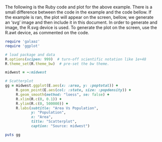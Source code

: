 The following is the Ruby code and plot for the above example.  There is a small difference between
the code in the example and the code bellow.  If the example is ran, the plot will appear on the
screen, bellow, we generate an 'svg' image and then include it in this document.  In order to
generate and image, the R.svg device is used.  To generate the plot on the screen, use the R.awt
device, as commented on the code.

```ruby
require 'galaaz'
require 'ggplot'

# load package and data
R.options(scipen: 999)  # turn-off scientific notation like 1e+48
R.theme_set(R.theme_bw)  # pre-set the bw theme.

midwest = ~:midwest

# Scatterplot
gg = midwest.ggplot(E.aes(x: :area, y: :poptotal)) + 
     R.geom_point(E.aes(col: :state, size: :popdensity)) + 
     R.geom_smooth(method: "loess", se: false) + 
     R.xlim(R.c(0, 0.1)) + 
     R.ylim(R.c(0, 500000)) + 
     R.labs(subtitle: "Area Vs Population", 
            y: "Population", 
            x: "Area", 
            title: "Scatterplot", 
            caption: "Source: midwest")

puts gg
```

